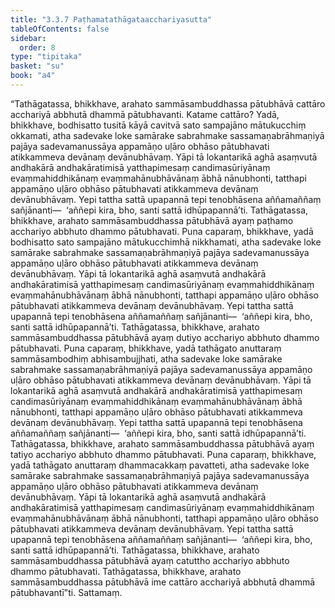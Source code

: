 ```yaml
---
title: "3.3.7 Paṭhamatathāgataacchariyasutta"
tableOfContents: false
sidebar:
  order: 8
type: "tipitaka"
basket: "su"
book: "a4"
---
```



<DynamicBreadcrumb />

<Division number="127" book="a4">

<Paragraph number="810" book="a4">
“Tathāgatassa, bhikkhave, arahato sammāsambuddhassa pātubhāvā cattāro acchariyā abbhutā dhammā pātubhavanti. Katame cattāro? Yadā, bhikkhave, bodhisatto tusitā kāyā cavitvā sato sampajāno mātukucchiṃ okkamati, atha sadevake loke samārake sabrahmake sassamaṇabrāhmaṇiyā pajāya sadevamanussāya appamāṇo uḷāro obhāso pātubhavati atikkammeva devānaṃ devānubhāvaṃ. Yāpi tā lokantarikā aghā asaṃvutā andhakārā andhakāratimisā yatthapimesaṃ candimasūriyānaṃ evaṃmahiddhikānaṃ evaṃmahānubhāvānaṃ ābhā nānubhonti, tatthapi appamāṇo uḷāro obhāso pātubhavati atikkammeva devānaṃ devānubhāvaṃ. Yepi tattha sattā upapannā tepi tenobhāsena aññamaññaṃ sañjānanti—  ‘aññepi kira, bho, santi sattā idhūpapannā’ti. Tathāgatassa, bhikkhave, arahato sammāsambuddhassa pātubhāvā ayaṃ paṭhamo acchariyo abbhuto dhammo pātubhavati.
</Paragraph>

<Paragraph number="811" book="a4">
Puna caparaṃ, bhikkhave, yadā bodhisatto sato sampajāno mātukucchimhā nikkhamati, atha sadevake loke samārake sabrahmake sassamaṇabrāhmaṇiyā pajāya sadevamanussāya appamāṇo uḷāro obhāso pātubhavati atikkammeva devānaṃ devānubhāvaṃ. Yāpi tā lokantarikā aghā asaṃvutā andhakārā andhakāratimisā yatthapimesaṃ candimasūriyānaṃ evaṃmahiddhikānaṃ evaṃmahānubhāvānaṃ ābhā nānubhonti, tatthapi appamāṇo uḷāro obhāso pātubhavati atikkammeva devānaṃ devānubhāvaṃ. Yepi tattha sattā upapannā tepi tenobhāsena aññamaññaṃ sañjānanti—  ‘aññepi kira, bho, santi sattā idhūpapannā’ti. Tathāgatassa, bhikkhave, arahato sammāsambuddhassa pātubhāvā ayaṃ dutiyo acchariyo abbhuto dhammo pātubhavati.
</Paragraph>

<Paragraph number="812" book="a4">
Puna caparaṃ, bhikkhave, yadā tathāgato anuttaraṃ sammāsambodhiṃ abhisambujjhati, atha sadevake loke samārake sabrahmake sassamaṇabrāhmaṇiyā pajāya sadevamanussāya appamāṇo uḷāro obhāso pātubhavati atikkammeva devānaṃ devānubhāvaṃ. Yāpi tā lokantarikā aghā asaṃvutā andhakārā andhakāratimisā yatthapimesaṃ candimasūriyānaṃ evaṃmahiddhikānaṃ evaṃmahānubhāvānaṃ ābhā nānubhonti, tatthapi appamāṇo uḷāro obhāso pātubhavati atikkammeva devānaṃ devānubhāvaṃ. Yepi tattha sattā upapannā tepi tenobhāsena aññamaññaṃ sañjānanti—  ‘aññepi kira, bho, santi sattā idhūpapannā’ti. Tathāgatassa, bhikkhave, arahato sammāsambuddhassa pātubhāvā ayaṃ tatiyo acchariyo abbhuto dhammo pātubhavati.
</Paragraph>

<Paragraph number="813" book="a4">
Puna caparaṃ, bhikkhave, yadā tathāgato anuttaraṃ dhammacakkaṃ pavatteti, atha sadevake loke samārake sabrahmake sassamaṇabrāhmaṇiyā pajāya sadevamanussāya appamāṇo uḷāro obhāso pātubhavati atikkammeva devānaṃ devānubhāvaṃ. Yāpi tā lokantarikā aghā asaṃvutā andhakārā andhakāratimisā yatthapimesaṃ candimasūriyānaṃ evaṃmahiddhikānaṃ evaṃmahānubhāvānaṃ ābhā nānubhonti, tatthapi appamāṇo uḷāro obhāso pātubhavati atikkammeva devānaṃ devānubhāvaṃ. Yepi tattha sattā upapannā tepi tenobhāsena aññamaññaṃ sañjānanti—  ‘aññepi kira, bho, santi sattā idhūpapannā’ti. Tathāgatassa, bhikkhave, arahato sammāsambuddhassa pātubhāvā ayaṃ catuttho acchariyo abbhuto dhammo pātubhavati. Tathāgatassa, bhikkhave, arahato sammāsambuddhassa pātubhāvā ime cattāro acchariyā abbhutā dhammā pātubhavantī”ti.

</Paragraph>
</Division>

<Paragraph number="814" type="center" book="a4">
Sattamaṃ.
</Paragraph>
